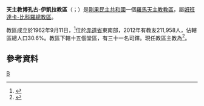 {{Infobox Roman Catholic diocese
|Roman Catholic Diocese of = 天主教博孔古-伊凱拉教區
|Latin name of diocese = Dioecesis Bokunguensis-Ikelaënsis
|image =
|caption =
|location = [[剛果民主共和國|剛果民主共和國]] 
|territory = 赤道省東南部
|population =211,958
|rite = [[罗马礼|罗马礼]]
|patron =
|province = 姆班達卡-比科羅
|established = 1911年
|cathedral = 聖安多尼主教座堂
|co-cathedral =
|leadership = 主教 
|website = 
|pope = {{incumbent pope}}
|ordinary = {{link-de|圖桑特·伊呂屈·博蘭比|Toussaint Iluku Bolumbu}}
|coadjutor bishop = 
|auxiliary = 
|emeritus = }}

'''天主教博孔古-伊凱拉教區'''（{{lang-la|Dioecesis Bokunguensis-Ikelaënsis}}；{{lang-fr|Diocèse de Bokungu-Ikela}}）是[[剛果民主共和國|剛果民主共和國]]一個[[羅馬天主教|羅馬天主教]][[教區|教區]]，屬[[天主教姆班達卡-比科羅總教區|姆班達卡-比科羅總教區]]。

教區成立於1962年9月11日，<ref name="dio">{{cite journal
|journal=[[宗座公報|宗座公報]]
|publisher=梵蒂岡出版社
|date=1962年
|volume=54
|title=Mater Ecclesia
|page=549
|url=http://www.vatican.va/archive/aas/documents/AAS%2052%20%5B1960%5D%20-%20ocr.pdf
|access-date=2014-01-09
|archive-date=2016-04-09
|archive-url=https://web.archive.org/web/20160409030818/http://www.vatican.va/archive/aas/documents/AAS%2052%20%5B1960%5D%20-%20ocr.pdf
|dead-url=no
}}</ref>位於[[赤道省|赤道省]]東南部，2012年有教友211,958人，佔轄區總人口30.6%。教區下轄十五個堂區，有三十一名司鐸。現任教區主教為{{link-de|圖桑特·伊呂屈·博蘭比|Toussaint Iluku Bolumbu}}<ref>{{cite web |title=Resignations and Appointments, 13.05.2019 |url=https://press.vatican.va/content/salastampa/en/bollettino/pubblico/2019/05/13/190513a.html |publisher=Holy See Press Office |accessdate=2019-08-11 |archiveurl=https://web.archive.org/web/20190811154641/https://press.vatican.va/content/salastampa/en/bollettino/pubblico/2019/05/13/190513a.html |archivedate=2019-08-11 |language=en |date=2019-05-13 |dead-url=no }}</ref>。

==參考資料==
{{reflist}}

{{剛果民主共和國天主教教區}}
[[Category:剛果民主共和國天主教教區|B]]